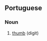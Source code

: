 ==Portuguese==

===Noun===
{{infl|pt|noun|g=m}}

# [[thumb]] (digit)

{{tbot entry|Portuguese|thumb|2007|November}}